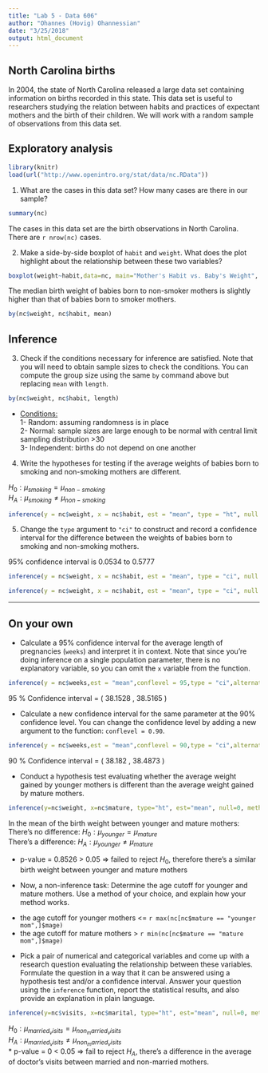 ```yaml
---
title: "Lab 5 - Data 606"
author: "Ohannes (Hovig) Ohannessian"
date: "3/25/2018"
output: html_document
---
```


## North Carolina births

In 2004, the state of North Carolina released a large data set containing 
information on births recorded in this state. This data set is useful to 
researchers studying the relation between habits and practices of expectant 
mothers and the birth of their children. We will work with a random sample of 
observations from this data set.

## Exploratory analysis


```r
library(knitr)
load(url("http://www.openintro.org/stat/data/nc.RData"))
```


1.  What are the cases in this data set? How many cases are there in our sample?

```r
summary(nc)
```

<div class="alert alert-success">
The cases in this data set are the birth observations in North Carolina. There are `r nrow(nc)` cases.
</div>

2.  Make a side-by-side boxplot of `habit` and `weight`. What does the plot 
highlight about the relationship between these two variables?

```r
boxplot(weight~habit,data=nc, main="Mother's Habit vs. Baby's Weight", ylab="Weight", xlab="Habit")
```
<div class="alert alert-success">
The median birth weight of babies born to non-smoker mothers is slightly higher than that of babies born to smoker mothers.
</div>

```r
by(nc$weight, nc$habit, mean)
```

## Inference

3.  Check if the conditions necessary for inference are satisfied. Note that 
you will need to obtain sample sizes to check the conditions. You can compute 
the group size using the same `by` command above but replacing `mean` with 
`length`.

```r
by(nc$weight, nc$habit, length)
```

<div class="alert alert-success">
* <u>Conditions:</u><br>
1- Random: assuming randomness is in place<br>
2- Normal: sample sizes are large enough to be normal with central limit sampling distribution >30<br>
3- Independent: births do not depend on one another 
</div>

4.  Write the hypotheses for testing if the average weights of babies born to 
smoking and non-smoking mothers are different.

<div class="alert alert-success">
$H_0: \mu_{smoking} = \mu_{non-smoking}$<br>
$H_A: \mu_{smoking} \ne \mu_{non-smoking}$
</div>

```r
inference(y = nc$weight, x = nc$habit, est = "mean", type = "ht", null = 0, alternative = "twosided", method = "theoretical")
```

5.  Change the `type` argument to `"ci"` to construct and record a confidence 
interval for the difference between the weights of babies born to smoking and 
non-smoking mothers.

<div class="alert alert-success">
95% confidence interval is 0.0534 to 0.5777
</div>


```r
inference(y = nc$weight, x = nc$habit, est = "mean", type = "ci", null = 0, alternative = "twosided", method = "theoretical")
```


```r
inference(y = nc$weight, x = nc$habit, est = "mean", type = "ci", null = 0, alternative = "twosided", method = "theoretical", order = c("smoker","nonsmoker"))
```

* * *

## On your own

-   Calculate a 95% confidence interval for the average length of pregnancies 
(`weeks`) and interpret it in context. Note that since you're doing inference 
on a single population parameter, there is no explanatory variable, so you can 
omit the `x` variable from the function.

```r
inference(y = nc$weeks,est = "mean",conflevel = 95,type = "ci",alternative = "twosided",method = "theoretical")
```

<div class="alert alert-success">
95 % Confidence interval = ( 38.1528 , 38.5165 )
</div>

-   Calculate a new confidence interval for the same parameter at the 90% 
confidence level. You can change the confidence level by adding a new argument 
to the function: `conflevel = 0.90`.

```r
inference(y = nc$weeks,est = "mean",conflevel = 90,type = "ci",alternative = "twosided",method = "theoretical")
```

<div class="alert alert-success">
90 % Confidence interval = ( 38.182 , 38.4873 )
</div>

-   Conduct a hypothesis test evaluating whether the average weight gained by 
younger mothers is different than the average weight gained by mature mothers.

```r
inference(y=nc$weight, x=nc$mature, type="ht", est="mean", null=0, method="theoretical", alternative="twosided")
```

<div class="alert alert-success">
In the mean of the birth weight between younger and mature mothers:
There's no difference: $H_0: \mu_{younger} = \mu_{mature}$<br>
There's a difference: $H_A: \mu_{younger} \ne \mu_{mature}$

* p-value =  0.8526 > 0.05 => failed to reject $H_0$, therefore there's a similar birth weight between younger and mature mothers
</div>

-   Now, a non-inference task: Determine the age cutoff for younger and mature 
mothers. Use a method of your choice, and explain how your method works.

<div class="alert alert-success">
* the age cutoff for younger mothers <= `r max(nc[nc$mature == "younger mom",]$mage)`
* the age cutoff for mature mothers > `r min(nc[nc$mature == "mature mom",]$mage)`
</div>

-   Pick a pair of numerical and categorical variables and come up with a 
research question evaluating the relationship between these variables. 
Formulate the question in a way that it can be answered using a hypothesis test
and/or a confidence interval. Answer your question using the `inference` 
function, report the statistical results, and also provide an explanation in 
plain language.

```r
inference(y=nc$visits, x=nc$marital, type="ht", est="mean", null=0, method="theoretical", alternative="twosided")
```

<div class="alert alert-success">
$H_0: \mu_{married_visits} = \mu_{non_married_visits}$<br>
$H_A: \mu_{married_visits} \ne \mu_{non_married_visits}$<br>
* p-value =  0 < 0.05 => fail to reject $H_A$, there's a difference in the average of doctor's visits between married and non-married mothers.
</div>
